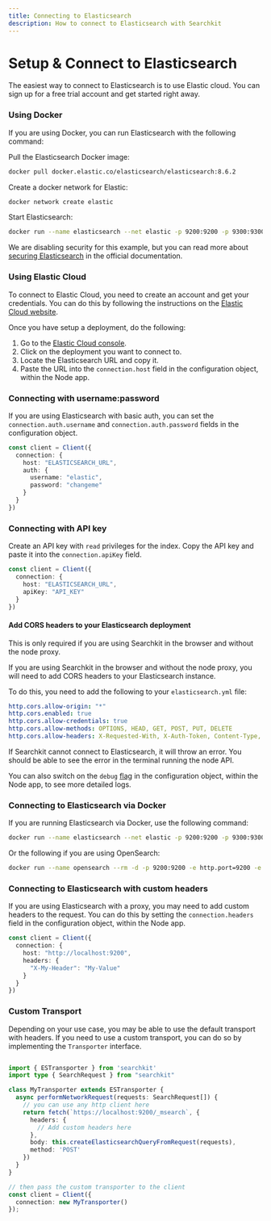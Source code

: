```yaml
---
title: Connecting to Elasticsearch
description: How to connect to Elasticsearch with Searchkit
---
```



# Setup & Connect to Elasticsearch

The easiest way to connect to Elasticsearch is to use Elastic cloud. You can sign up for a free trial account and get started right away.

### Using Docker

If you are using Docker, you can run Elasticsearch with the following command:

Pull the Elasticsearch Docker image:

```bash
docker pull docker.elastic.co/elasticsearch/elasticsearch:8.6.2
```

Create a docker network for Elastic:

```bash
docker network create elastic
```

Start Elasticsearch:

```bash
docker run --name elasticsearch --net elastic -p 9200:9200 -p 9300:9300 -e "discovery.type=single-node" -e "xpack.security.enabled=false" docker.elastic.co/elasticsearch/elasticsearch:8.6.2
```

We are disabling security for this example, but you can read more about [securing Elasticsearch](https://www.elastic.co/guide/en/elasticsearch/reference/current/configuring-security.html) in the official documentation.

### Using Elastic Cloud

To connect to Elastic Cloud, you need to create an account and get your credentials. You can do this by following the instructions on the [Elastic Cloud website](https://www.elastic.co/cloud).

Once you have setup a deployment, do the following:

1. Go to the [Elastic Cloud console](https://cloud.elastic.co/).
2. Click on the deployment you want to connect to.
3. Locate the Elasticsearch URL and copy it.
4. Paste the URL into the `connection.host` field in the configuration object, within the Node app.

### Connecting with username:password

If you are using Elasticsearch with basic auth, you can set the `connection.auth.username` and `connection.auth.password` fields in the configuration object.

```ts
const client = Client({
  connection: {
    host: "ELASTICSEARCH_URL",
    auth: {
      username: "elastic",
      password: "changeme"
    }
  }
})
```

### Connecting with API key

Create an API key with `read` privileges for the index. Copy the API key and paste it into the `connection.apiKey` field. 

```ts
const client = Client({
  connection: {
    host: "ELASTICSEARCH_URL",
    apiKey: "API_KEY"
  }
})
```

#### Add CORS headers to your Elasticsearch deployment

<Callout type="info">
  This is only required if you are using Searchkit in the browser and without the node proxy.
</Callout>

If you are using Searchkit in the browser and without the node proxy, you will need to add CORS headers to your Elasticsearch instance.

To do this, you need to add the following to your `elasticsearch.yml` file:

```yaml
http.cors.allow-origin: "*"
http.cors.enabled: true
http.cors.allow-credentials: true
http.cors.allow-methods: OPTIONS, HEAD, GET, POST, PUT, DELETE
http.cors.allow-headers: X-Requested-With, X-Auth-Token, Content-Type, Content-Length, Authorization, Access-Control-Allow-Headers, Accept, x-elastic-client-meta
```

If Searchkit cannot connect to Elasticsearch, it will throw an error. You should be able to see the error in the terminal running the node API.

You can also switch on the `debug` [flag](/docs/api-documentation/api#debug-mode) in the configuration object, within the Node app, to see more detailed logs.

### Connecting to Elasticsearch via Docker

If you are running Elasticsearch via Docker, use the following command:

```sh
docker run --name elasticsearch --net elastic -p 9200:9200 -p 9300:9300 -e "discovery.type=single-node" -e "xpack.security.enabled=false" -e http.cors.enabled=true -e "http.cors.allow-origin='*'" -e http.cors.allow-headers=X-Requested-With,X-Auth-Token,Content-Type,Content-Length,Authorization -e http.cors.allow-credentials=true -e network.publish_host=localhost -e xpack.security.enabled=false docker.elastic.co/elasticsearch/elasticsearch:8.6.2
```

Or the following if you are using OpenSearch:

```sh
docker run --name opensearch --rm -d -p 9200:9200 -e http.port=9200 -e discovery.type=single-node -e http.max_content_length=10MB -e http.cors.enabled=true -e "http.cors.allow-origin='*'" -e http.cors.allow-headers=X-Requested-With,X-Auth-Token,Content-Type,Content-Length,Authorization -e http.cors.allow-credentials=true opensearchproject/opensearch:1.2.4
```

### Connecting to Elasticsearch with custom headers

If you are using Elasticsearch with a proxy, you may need to add custom headers to the request. You can do this by setting the `connection.headers` field in the configuration object, within the Node app.

```ts
const client = Client({
  connection: {
    host: "http://localhost:9200",
    headers: {
      "X-My-Header": "My-Value"
    }
  }
})
```

### Custom Transport

Depending on your use case, you may be able to use the default transport with headers. If you need to use a custom transport, you can do so by implementing the `Transporter` interface.

```ts

import { ESTransporter } from 'searchkit'
import type { SearchRequest } from "searchkit"

class MyTransporter extends ESTransporter {
  async performNetworkRequest(requests: SearchRequest[]) {
    // you can use any http client here
    return fetch(`https://localhost:9200/_msearch`, {
      headers: {
        // Add custom headers here
      },
      body: this.createElasticsearchQueryFromRequest(requests),
      method: 'POST'
    })
  }
}

// then pass the custom transporter to the client
const client = Client({
  connection: new MyTransporter()
});
```


